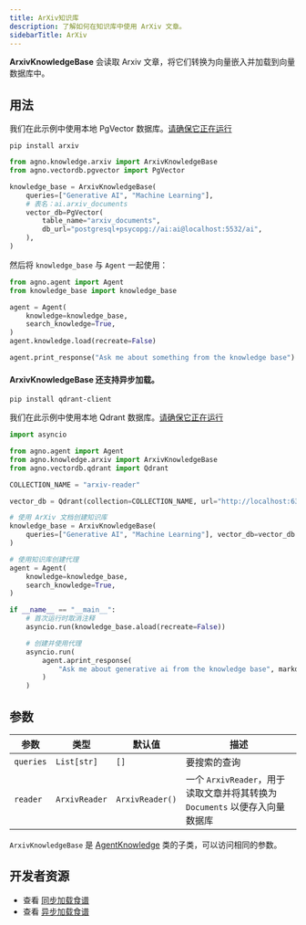 ```yaml
---
title: ArXiv知识库
description: 了解如何在知识库中使用 ArXiv 文章。
sidebarTitle: ArXiv
---
```


**ArxivKnowledgeBase** 会读取 Arxiv 文章，将它们转换为向量嵌入并加载到向量数据库中。

## 用法

<Note>

我们在此示例中使用本地 PgVector 数据库。[请确保它正在运行](https://docs.agno.com/vectordb/pgvector)

</Note>

```shell
pip install arxiv
```

```python knowledge_base.py
from agno.knowledge.arxiv import ArxivKnowledgeBase
from agno.vectordb.pgvector import PgVector

knowledge_base = ArxivKnowledgeBase(
    queries=["Generative AI", "Machine Learning"],
    # 表名：ai.arxiv_documents
    vector_db=PgVector(
        table_name="arxiv_documents",
        db_url="postgresql+psycopg://ai:ai@localhost:5532/ai",
    ),
)
```

然后将 `knowledge_base` 与 `Agent` 一起使用：

```python agent.py
from agno.agent import Agent
from knowledge_base import knowledge_base

agent = Agent(
    knowledge=knowledge_base,
    search_knowledge=True,
)
agent.knowledge.load(recreate=False)

agent.print_response("Ask me about something from the knowledge base")
```

#### ArxivKnowledgeBase 还支持异步加载。

```shell
pip install qdrant-client
```
我们在此示例中使用本地 Qdrant 数据库。[请确保它正在运行](https://docs.agno.com/vectordb/qdrant)

```python async_knowledge_base.py
import asyncio

from agno.agent import Agent
from agno.knowledge.arxiv import ArxivKnowledgeBase
from agno.vectordb.qdrant import Qdrant

COLLECTION_NAME = "arxiv-reader"

vector_db = Qdrant(collection=COLLECTION_NAME, url="http://localhost:6333")

# 使用 ArXiv 文档创建知识库
knowledge_base = ArxivKnowledgeBase(
    queries=["Generative AI", "Machine Learning"], vector_db=vector_db
)

# 使用知识库创建代理
agent = Agent(
    knowledge=knowledge_base,
    search_knowledge=True,
)

if __name__ == "__main__":
    # 首次运行时取消注释
    asyncio.run(knowledge_base.aload(recreate=False))

    # 创建并使用代理
    asyncio.run(
        agent.aprint_response(
            "Ask me about generative ai from the knowledge base", markdown=True
        )
    )
```

## 参数

| 参数 | 类型 | 默认值 | 描述 |
| --- | --- | --- | --- |
| `queries` | `List[str]` | `[]` | 要搜索的查询 |
| `reader` | `ArxivReader` | `ArxivReader()` | 一个 `ArxivReader`，用于读取文章并将其转换为 `Documents` 以便存入向量数据库 |

`ArxivKnowledgeBase` 是 [AgentKnowledge](/reference/knowledge/base) 类的子类，可以访问相同的参数。

## 开发者资源

- 查看 [同步加载食谱](https://github.com/agno-agi/agno/blob/main/cookbook/agent_concepts/knowledge/arxiv_kb.py)
- 查看 [异步加载食谱](https://github.com/agno-agi/agno/blob/main/cookbook/agent_concepts/knowledge/arxiv_kb_async.py)